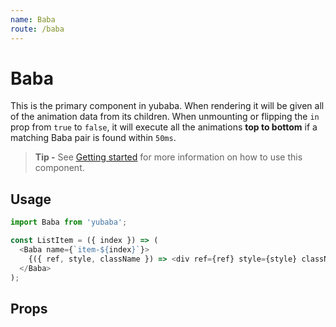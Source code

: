 ```yaml
---
name: Baba
route: /baba
---
```



# Baba

This is the primary component in yubaba.
When rendering it will be given all of the animation data from its children.
When unmounting or flipping the `in` prop from `true` to `false`,
it will execute all the animations **top to bottom** if a matching Baba pair is found within `50ms`.

> **Tip -** See [Getting started](/getting-started) for more information on how to use this component.

## Usage

```js
import Baba from 'yubaba';

const ListItem = ({ index }) => (
  <Baba name={`item-${index}`}>
    {({ ref, style, className }) => <div ref={ref} style={style} className={className} />}
  </Baba>
);
```

## Props

<PropsTable of={Baba} />
